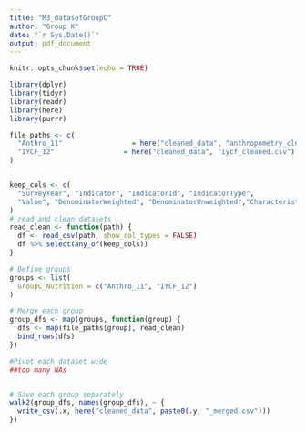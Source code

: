 ```yaml
---
title: "M3_datasetGroupC"
author: "Group K"
date: "`r Sys.Date()`"
output: pdf_document
---
```


```r
knitr::opts_chunk$set(echo = TRUE)
```

```r
library(dplyr)
library(tidyr)
library(readr)
library(here)
library(purrr)

```

```r
file_paths <- c(
  "Anthro_11"                 = here("cleaned_data", "anthropometry_cleaned.csv"),
  "IYCF_12"                 = here("cleaned_data", "iycf_cleaned.csv")
)


keep_cols <- c(
  "SurveyYear", "Indicator", "IndicatorId", "IndicatorType",
  "Value", "DenominatorWeighted", "DenominatorUnweighted","CharacteristicLabel", "CharacteristicCategory"
)
# read and clean datasets
read_clean <- function(path) {
  df <- read_csv(path, show_col_types = FALSE)
  df %>% select(any_of(keep_cols))
}

# Define groups
groups <- list(
  GroupC_Nutrition = c("Anthro_11", "IYCF_12")
)

# Merge each group 
group_dfs <- map(groups, function(group) {
  dfs <- map(file_paths[group], read_clean)
  bind_rows(dfs)  
})


```

```r
#Pivot each dataset wide
##too many NAs



```

```r

# Save each group separately
walk2(group_dfs, names(group_dfs), ~ {
  write_csv(.x, here("cleaned_data", paste0(.y, "_merged.csv")))
})

```
